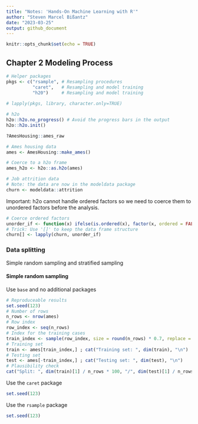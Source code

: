 ```yaml
---
title: "Notes: 'Hands-On Machine Learning with R'"
author: "Steven Marcel Bißantz"
date: "2023-03-25"
output: github_document
---
```


```r
knitr::opts_chunk$set(echo = TRUE)
```

## Chapter 2 Modeling Process

```r
# Helper packages
pkgs <- c("rsample", # Resampling procedures
          "caret",   # Resampling and model training 
          "h20")     # Resampling and model training
           
# lapply(pkgs, library, character.only=TRUE) 

# h2o 
h2o::h2o.no_progress() # Avoid the progress bars in the output
h2o::h2o.init()
```

```r
?AmesHousing::ames_raw

# Ames housing data
ames <- AmesHousing::make_ames()

# Coerce to a h2o frame
ames_h2o <- h2o::as.h2o(ames)

# Job attrition data
# Note: the data are now in the modeldata package
churn <- modeldata::attrition
```

Important: h2o cannot handle ordered factors so we need to coerce them to 
unordered factors before the analysis.

```r
# Coerce ordered factors
unorder_if <- function(x) ifelse(is.ordered(x), factor(x, ordered = FALSE), x)
# Trick: Use '[]' to keep the data frame structure
churn[] <- lapply(churn, unorder_if)
```

### Data splitting

Simple random sampling and stratified sampling

#### Simple random sampling

Use `base` and no additional packages

```r
# Reproduceable results
set.seed(123)
# Number of rows
n_rows <- nrow(ames)
# Row index
row_index <- seq(n_rows)
# Index for the training cases
train_index <- sample(row_index, size = round(n_rows) * 0.7, replace = FALSE)
# Training set
train <- ames[train_index,] ; cat("Training set: ", dim(train), "\n")
# Testing set
test <- ames[-train_index,] ; cat("Testing set: ", dim(test), "\n")
# Plausibility check
cat("Split: ", dim(train)[1] / n_rows * 100, "/", dim(test)[1] / n_rows * 100)
```

Use the `caret` package

```r
set.seed(123)
```


Use the `rsample` package

```r
set.seed(123)
```

